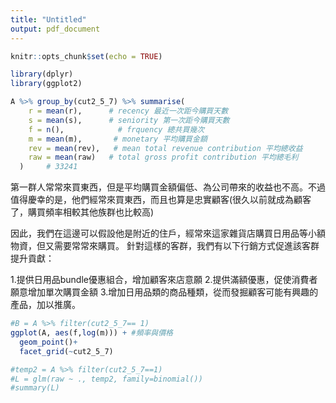 ```yaml
---
title: "Untitled"
output: pdf_document
---
```


```r
knitr::opts_chunk$set(echo = TRUE)
```

```r
library(dplyr)
library(ggplot2)
```

```r
A %>% group_by(cut2_5_7) %>% summarise(
    r = mean(r),      # recency 最近一次距今購買天數
    s = mean(s),      # seniority 第一次距今購買天數
    f = n(),            # frquency 總共買幾次    
    m = mean(m),       # monetary 平均購買金額
    rev = mean(rev),   # mean total revenue contribution 平均總收益
    raw = mean(raw)   # total gross profit contribution 平均總毛利
  )     # 33241
```
第一群人常常來買東西，但是平均購買金額偏低、為公司帶來的收益也不高。不過值得慶幸的是，他們經常來買東西，而且也算是忠實顧客(很久以前就成為顧客了，購買頻率相較其他族群也比較高)

因此，我們在這邊可以假設他是附近的住戶，經常來這家雜貨店購買日用品等小額物資，但又需要常常來購買。
針對這樣的客群，我們有以下行銷方式促進該客群提升貢獻：

1.提供日用品bundle優惠組合，增加顧客來店意願
2.提供滿額優惠，促使消費者願意增加單次購買金額
3.增加日用品類的商品種類，從而發掘顧客可能有興趣的產品，加以推廣。

```r
#B = A %>% filter(cut2_5_7== 1)
ggplot(A, aes(f,log(m))) + #頻率與價格
  geom_point()+
  facet_grid(~cut2_5_7)

```

```r
#temp2 = A %>% filter(cut2_5_7==1)
#L = glm(raw ~ ., temp2, family=binomial())
#summary(L)
```


